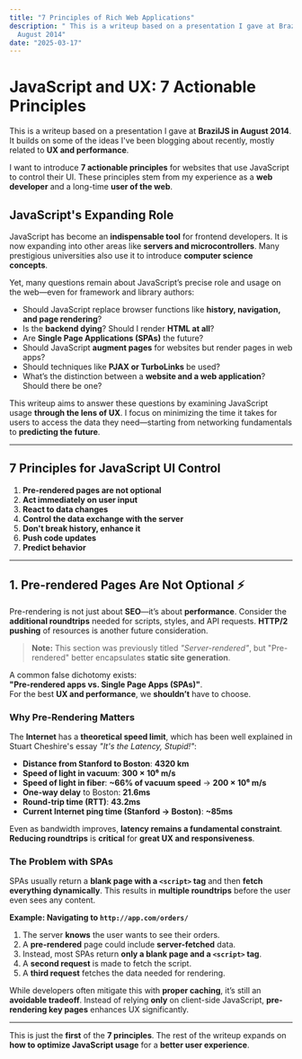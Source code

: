 ```yaml
---
title: "7 Principles of Rich Web Applications"
description: " This is a writeup based on a presentation I gave at BrazilJS in
  August 2014"
date: "2025-03-17"
---
```


# JavaScript and UX: 7 Actionable Principles

This is a writeup based on a presentation I gave at **BrazilJS in August 2014**. It builds on some of the ideas I've been blogging about recently, mostly related to **UX and performance**.

I want to introduce **7 actionable principles** for websites that use JavaScript to control their UI. These principles stem from my experience as a **web developer** and a long-time **user of the web**.

## JavaScript's Expanding Role

JavaScript has become an **indispensable tool** for frontend developers. It is now expanding into other areas like **servers and microcontrollers**. Many prestigious universities also use it to introduce **computer science concepts**.

Yet, many questions remain about JavaScript’s precise role and usage on the web—even for framework and library authors:

- Should JavaScript replace browser functions like **history, navigation, and page rendering**?
- Is the **backend dying**? Should I render **HTML at all**?
- Are **Single Page Applications (SPAs)** the future?
- Should JavaScript **augment pages** for websites but render pages in web apps?
- Should techniques like **PJAX or TurboLinks** be used?
- What’s the distinction between a **website and a web application**? Should there be one?

This writeup aims to answer these questions by examining JavaScript usage **through the lens of UX**. I focus on minimizing the time it takes for users to access the data they need—starting from networking fundamentals to **predicting the future**.

---

## 7 Principles for JavaScript UI Control

1. **Pre-rendered pages are not optional**
2. **Act immediately on user input**
3. **React to data changes**
4. **Control the data exchange with the server**
5. **Don't break history, enhance it**
6. **Push code updates**
7. **Predict behavior**

---

## 1. Pre-rendered Pages Are Not Optional ⚡️

Pre-rendering is not just about **SEO**—it’s about **performance**. Consider the **additional roundtrips** needed for scripts, styles, and API requests. **HTTP/2 pushing** of resources is another future consideration.

> **Note:** This section was previously titled _"Server-rendered"_, but "Pre-rendered" better encapsulates **static site generation**.

A common false dichotomy exists:  
**"Pre-rendered apps vs. Single Page Apps (SPAs)"**.  
For the best **UX and performance**, we **shouldn’t** have to choose.

### Why Pre-Rendering Matters

The **Internet** has a **theoretical speed limit**, which has been well explained in Stuart Cheshire's essay _"It's the Latency, Stupid!"_:

- **Distance from Stanford to Boston**: **4320 km**
- **Speed of light in vacuum**: **300 × 10⁶ m/s**
- **Speed of light in fiber**: **~66% of vacuum speed** → **200 × 10⁶ m/s**
- **One-way delay** to Boston: **21.6ms**
- **Round-trip time (RTT)**: **43.2ms**
- **Current Internet ping time (Stanford → Boston)**: **~85ms**

Even as bandwidth improves, **latency remains a fundamental constraint**. **Reducing roundtrips** is **critical** for **great UX and responsiveness**.

### The Problem with SPAs

SPAs usually return a **blank page with a `<script>` tag** and then **fetch everything dynamically**. This results in **multiple roundtrips** before the user even sees any content.

**Example: Navigating to `http://app.com/orders/`**

1. The server **knows** the user wants to see their orders.
2. A **pre-rendered** page could include **server-fetched** data.
3. Instead, most SPAs return **only a blank page and a `<script>` tag**.
4. A **second request** is made to fetch the script.
5. A **third request** fetches the data needed for rendering.

While developers often mitigate this with **proper caching**, it’s still an **avoidable tradeoff**. Instead of relying **only** on client-side JavaScript, **pre-rendering key pages** enhances UX significantly.

---

This is just the **first** of the **7 principles**. The rest of the writeup expands on **how to optimize JavaScript usage** for a **better user experience**.
